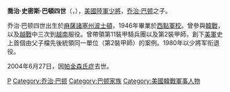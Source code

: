 {{For|乔治·史密斯·巴顿上将|乔治·巴顿}}
{{Infobox military person
|name= 喬治·S·巴頓四世<br/>George S. Patton IV
|image= George Patton IV DF-ST-84-01686.JPEG
|image_size=
|alt=
|caption= 1977年的喬治·史密斯·巴頓
|nickname=
|birth_date= {{birth date|1923|12|24}}
|birth_place= [[美國|美國]][[麻薩諸塞州|麻薩諸塞州]][[波士頓|波士頓]]
|death_date= {{death date and age|2004|06|27|1923|12|24}}
|death_place= 美國麻薩諸塞州{{link-en|漢密爾頓 (麻薩諸塞州)|Hamilton, Massachusetts|漢密爾頓}}
|placeofburial= [[阿靈頓國家公墓|阿靈頓國家公墓]]
|allegiance= {{USA}}
|branch= {{flag|United States Army}}
|serviceyears= 1942–1980
|rank= [[File:US-O8_insignia.svg|20px]] [[少將|少將]]
|servicenumber=
|unit=
|commands= [[美國陸軍第2裝甲師|美國陸軍第2裝甲師]]<br />[[美國陸軍第11裝甲騎兵團|美國陸軍第11裝甲騎兵團]]<br />[[美國陸軍第1裝甲師|美國陸軍第1裝甲師]]第81裝甲團第2中型坦克營<br/>{{link-en|美國陸軍第40步兵師|40th Infantry Division (United States)}}第140坦克營A連
|battles= 
*[[柏林封鎖|柏林封鎖]]
*[[韓戰|韓戰]]
*[[越戰|越戰]]
**[[新春攻勢|新春攻勢]]
|awards= [[傑出服役十字勳章_(美國)|傑出服役十字勳章]]（2）<br />[[銀星勳章|銀星勳章]]（2）<br />[[飛行優異十字勳章|飛行優異十字勳章]]<br />[[銅星勳章|銅星勳章]]（2）<br />[[紫心勳章|紫心勳章]]
|laterwork= 
|relations= [[乔治·巴顿|乔治·巴顿]]（父）
}}
'''喬治·史密斯·巴頓四世'''（{{lang|en|George Smith Patton, IV}}，{{bd|1923年|12月24日|2004年|6月27日|catIdx=}}），[[美國陸軍|美國陸軍]][[少將|少將]]，[[乔治·巴顿|乔治·巴顿]]之子。

乔治·巴顿四世出生於[[麻薩諸塞州|麻薩諸塞州]][[波士頓|波士頓]]，1946年畢業於[[西點軍校|西點軍校]]。曾參與[[韓戰|韓戰]]，以及[[越戰|越戰]]中三次到[[越南|越南]]服役。曾帶領第11裝甲騎兵團以及第2裝甲師，創下[[美軍|美軍]]史上首個由父子檔先後統領同一單位（第2裝甲師）的案例。1980年以少將军衔退役。

2004年6月27日，因[[帕金森氏症|帕金森氏症]]去世。

{{US-mil-bio-stub}}
[[Category:美國陸軍少將|P]]
[[Category:乔治·巴顿|Category:乔治·巴顿]]
[[Category:巴顿家族|Category:巴顿家族]]
[[Category:美國韓戰軍事人物|Category:美國韓戰軍事人物]]